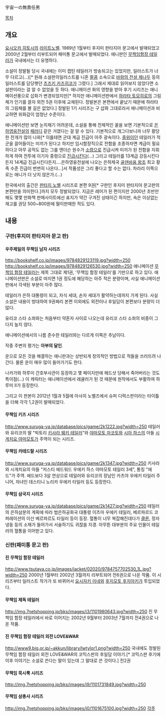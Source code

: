 宇宙一の無責任男

[[목차]]
== 개요 ==
[[요시오카 히토시]]의 [[라이트노벨]]. 1989년 1월부터 후지미 판타지아 문고에서 발매되었고 2000년 2월부터 리부트되어 패미통 문고에서 발매되었다. 애니판인 [[무책임함장 테일러]]가 국내에서는 더 유명하다.

소설이 정발될 당시 국내에는 이미 캡틴 테일러가 방송되고는 있었지만, 일러스트가 너무 다르고(…)[* 원래 소설판의일러스트를 니혼 [[팔콤]] 소속으로 [[바람의 전설 제나두]] 등의 일러스트를 담당햇던 [[츠즈키 카즈히코]]가 그렸다.] 그래서 제대로 읽어보지 않았다면 소설판이라는 걸 알 수 없었을 듯 하다. 애니메이션 화의 영향을 받아 후기 시리즈는 애니메이션풍으로 삽화가 변경되었지만[* 하지만 애니메이션판에서 [[하라타 토모히로]]의 그림체가 인기를 끌자 외전 5권 이후에 교체된다. 정발본은 본편에서 끝났기 때문에 하라타의 그림체를 볼 길은 없었다.] 정발된 1기 시리즈는 구 삽화 그대로라서 애니메이션과 비교하면 위화감이 엄청난 수준이다.

애니메이션만 보면 눈치채기 어려운데, 소설을 통해 전체적인 꼴을 보면 기본적으로 [[은하영웅전설]]의 [[패러디]] 같은 거였다는 걸 알 수 있다. 기본적으로 개그다보니까 너무 황당한 전개가 많이 나와[* 이를테면 군대 계급 진급이 아주 광속이다. [[중위]]이던 테일러가 적군을 끌어들이는 미끼가 된다고 하지만 임시함장직으로 전함을 조종하자면 계급이 필요하다고 아무 공적도 없는 그를 앤더슨 원수가 [[소령]]으로 진급시켜 미끼가 된 전함을 지휘하게 하여 전투에 이기자 중령으로 [[진급]]시킨다(...) 그리고 테일러를 13계급 강등시킨다든지 14계급 진급시킨다든지....은하영웅전설에 나오는 은하제국 [[골덴바움 왕조]] 최고 황족 수준 진급이 번번히 나온다...]서 작품성은 그리 좋다고 할 수는 없다. 차라리 이쪽으로는 애니가 더 낫지 않은가.(…)

한국에서의 출간은 [[판타지 노벨]] 시리즈로 본편 9권[* 구판인 후지미 판타지아 문고판의 본편만을 의미한다.]까지 모두 정발되었다. 지금은 레어가 된 편이지만 2000년 초반만 해도 몇몇 만화책 판매사이트에선 표지가 약간 구겨진 상태이긴 하지만, 속은 이상없는 재고를 권당 500~800원에 떨이판매한 적도 있다.

== 내용 ==

=== 구판(후지미 판타지아 문고 판) ===

==== 우주제일의 무책임 남자 시리즈 ====
http://bookshelf.co.jp/images/9784829123119.jpg?width=250 http://bookshelf.co.jp/images/9784829126530.jpg?width=250
애니메이션 [[무책임 함장 테일러]]는 제목 그대로 제1권, '무책임 함장 테일러'를 기반으로 하고 있다. 애니메이션판은 소설로 따지면 1권 정도에 해당하는 아주 적은 분량이며, 사실 애니메이션판에서 각색된 부분이 아주 많다. 

테일러가 은하 대통령이 되고, 자식 세대, 손자 세대가 활약하는데까지 가게 된다. 사실 소설은 내용이 방대하여 9권짜리 본편 이외에도 외전이나 후일담이 본편보다 분량이 더 많다.

유리코 스타 소좌와는 처음부터 약혼자 사이로 나오는데 유리코 스타 소좌의 비중이 그다지 높지 않다.

애니메이션에서의 나름 준수한 테일러와는 다르게 이쪽은 추남이다.

작중 주변의 평가는 '''아부의 달인'''.

운으로 모든 것을 해결하는 애니판과는 상반되게 창의적인 방법으로 적들을 쓰러뜨려 나간다. 물론 운이 매우 많이 들어가기도 한다.

나카가와 하루미 간호부사관이 등장하고 몇 페이지만에 헤드샷 당해서 죽어버리는 것도 특이점(…) 이 캐릭터는 애니메이션에서 레귤러가 된 것 때문에 원작에서도 부활하여 하루미 II가 등장한다.

그리고 이 판본이 2012년 1월과 5월에 아사히 노벨즈에서 슈퍼 디럭스판이라는 타이틀을 더해 각각 1,2권이 발매되었다.

==== 무책임 키즈 시리즈 ====
http://www.suruga-ya.jp/database/pics/game/2k1222.jpg?width=250
테일러와 유리코의 딸 "빅토리 [[키사라 웨키 테일러]]"와 [[야마모토 마코토]]와 [[시아 하스]]의 아들 [[시게치요 야마모토]]가 주역이 되는 시리즈.

==== 무책임 카테드랄 시리즈 ====
http://www.suruga-ya.jp/database/pics/game/2k1347.jpg?width=250
키사라와 시게치요의 아들 "저스티 에드워드 우에키 하스 야마모토 테일러 3세", 통칭 "에드"가 주역. 에드보다 3살 연상으로 테일러와 유리코의 장남인 카츠야 우에키 타일러 주니어, 차녀인 데스티니 노리카 우에키 타일러 등도 등장한다.

==== 무책임 삼국지 시리즈 ====
http://www.suruga-ya.jp/database/pics/game/2k1427.jpg?width=250
테일러의 은하삼분의 계획에 따라 범은하공화국 대통령 이츠마 우에키 테일러, 베르파르드 코퍼레이션의 이산 베르파르도 타일러 등이 등장. 혈통이 너무 복잡해진데다가 [[클론]], 정자 냉동 등의 소재가 들어가서 서술하기도 귀찮을 지경. 아무튼 대부분의 주요 인물이 테일러의 혈통을 이어받고 있다.

=== 신판(패미통 문고 판) ===

==== 진 무책임 함장 테일러 ====
http://www.tsutaya.co.jp/images/jacket/02020/9784757702530_1L.jpg?width=250
2000년 1월부터 2002년 3월까지 리부트되어 전6권으로 나온 작품. 이 시리즈부터 일러스트 작가가 또 바뀌어서 [[요시자키 미네]]와 [[후지모토 후지아키]]가 투입되었다.

==== 무책임 제독 테일러 ====
http://img.7netshopping.jp/bks/images/i3/1101980643.jpg?width=250
진 무책임 함장 테일러에서 바로 이어지는 2002년 9월부터 2003년 7월까지 전4권으로 나온 작품.

==== 진 무책임 함장 테일러 외전 LOVE&WAR ====
http://www9.big.or.jp/~akkun/library/lwtylor1.png?width=250
국내에도 정발된 무책임 함장 테일러 외전 LOVE&WAR의 코믹스판의 후일담 이야기.[* 코믹스판 후기에 이후 이야기는 소설로 쓴다는 말이 있는데 그 말대로 쓴 것이다.] 전2권

==== 무책임 묵시룩 시리즈 ====
http://img.7netshopping.jp/bks/images/i9/1101731849.jpg?width=250

==== 무책임 삼총사 시리즈 ====
http://img.7netshopping.jp/bks/images/i0/1101675100.jpg?width=250
[[각주]]
